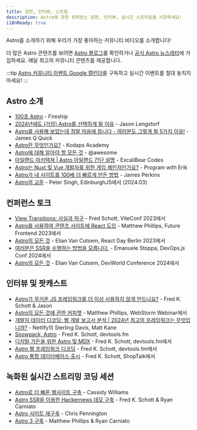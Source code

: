 ```yaml
---
title: 강연, 인터뷰, 스트림
description: Astro에 관한 컨퍼런스 강연, 인터뷰, 실시간 스트리밍을 시청하세요!
i18nReady: true
---
```




Astro를 소개하기 위해 우리가 가장 좋아하는 커뮤니티 비디오를 소개합니다!

더 많은 Astro 콘텐츠를 보려면 [Astro 블로그](https://astro.build/blog/)를 확인하거나 [공식 Astro 뉴스레터](https://astro.build/newsletter/signup)에 가입하세요. 매달 최고의 커뮤니티 콘텐츠를 제공합니다.

:::tip
[Astro 커뮤니티 이벤트 Google 캘린더](https://calendar.google.com/calendar/embed?src=c_g6re3u5gkl0mug3ktn1dibqhfk%40group.calendar.google.com)를 구독하고 실시간 이벤트를 절대 놓치지 마세요!
:::

## Astro 소개

- [100초 Astro](https://www.youtube.com/watch?v=dsTXcSeAZq8) - Fireship
- [2024년에도 (거의) Astro를 선택하게 될 이유](https://www.youtube.com/watch?v=kssIEqSJeMI) - Jason Lengstorf
- [Astro를 사용해 보았는데 정말 마음에 듭니다 - 여러분도 그렇게 될 5가지 이유!](https://www.youtube.com/watch?v=wND4lSml31A) - James Q Quick
- [Astro란 무엇인가요?](https://www.youtube.com/watch?v=oQDErNNzdwU) - Kodaps Academy
- [Astro에 대해 알아야 할 모든 것](https://www.youtube.com/watch?v=rRxuVOutmFQ) - @awesome
- [아일랜드 아키텍쳐 | Astro 아일랜드 간단 설명](https://www.youtube.com/watch?v=kwqlP6Pe0SI) - ExcaliBear Codes
- [Astro는 Nuxt 및 Vue 개발자를 위한 게임 체인저인가요?](https://www.youtube.com/watch?v=Sq7eKxPqfSo) - Program with Erik
- [Astro가 내 사이트를 100배 더 빠르게 만든 방법](https://www.youtube.com/watch?v=cOxA3kMYtkM) - James Perkins
- [Astro의 교훈](https://www.youtube.com/watch?v=G6S2RsDo1fI) - Peter Singh, EdinburghJS에서 (2024.03)

## 컨퍼런스 토크

- [View Transitions: 사실과 허구](https://www.youtube.com/watch?v=iT-3amHK7tA&list=PLqGQbXn_GDmkOsHI7-Wrbv1GgAA4tJZhg&index=29) - Fred Schott, ViteConf 2023에서
- [Astro를 사용하여 콘텐츠 사이트에 React 도입](https://www.youtube.com/watch?v=Fouws8iKPKQ) - Matthew Phillips, Future Frontend 2023에서
- [Astro의 모든 것](https://www.youtube.com/watch?v=WKXHFIulZ9g) - Elian Van Cutsem, React Day Berlin 2023에서
- [여러분은 SSR을 수행하는 방법을 모릅니다.](https://portal.gitnation.org/contents/you-dont-know-how-to-ssr) - Emanuele Stoppa, DevOps.js Conf 2024에서
- [Astro의 모든 것](https://www.youtube.com/watch?v=sALS6QrX9uA) - Elian Van Cutsem, DevWorld Conference 2024에서

## 인터뷰 및 팟캐스트

- [Astro가 무거운 JS 프레임워크를 더 이상 사용하지 않게 만드나요?](https://www.youtube.com/watch?v=4Ohi9G-RCcE) - Fred K. Schott & Jason
- [Astro의 모든 것에 관한 커피챗](https://www.youtube.com/watch?v=3eyedOP83fw) - Matthew Phillips, WebStorm Webinar에서
- [개발자 데이터 디코딩: 웹 개발 보고서 분석 | 2024년 최고의 프레임워크는 무엇입니까?](https://youtu.be/2vqIHyz6iKs?si=vLcyzm07teC6v7u5&t=1679) - Netlify의 Sterling Davis, Matt Kane
- [Snowpack, Astro](https://www.devtools.fm/episode/14) - Fred K. Schott, devtools.fm
- [디지털 가든을 위한 Astro 및 MDX](https://podrocket.logrocket.com/astro-mdx-kathleen-mcmahon) - Fred K. Schott, devtools.fm에서
- [Astro 웹 프레임워크 디코딩](https://www.youtube.com/watch?v=4PKT8x78yOQ) - Fred K. Schott, devtools.fm에서
- [Astro 통합 데이터베이스 출시](https://shoptalkshow.com/607/) - Fred K. Schott, ShopTalk에서

## 녹화된 실시간 스트리밍 코딩 세션

- [Astro로 더 빠른 웹사이트 구축](https://www.youtube.com/watch?v=0eka27P4Pr4) - Cassidy Williams
- [Astro SSR을 이용한 Hackernews 데모 구축](https://www.youtube.com/watch?v=2ZEMb_H-LYE) - Fred K. Schott & Ryan Carniato
- [Astro 사이트 재구축](https://www.youtube.com/watch?v=VDGEpachpwc) - Chris Pennington
- [Astro 3 구축](https://www.youtube.com/watch?v=2zhYwg_nBqQ) - Matthew Phillips & Ryan Carniato
